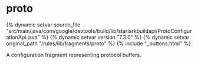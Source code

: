 <html devsite>
<head>
  <meta name="project_path" value="/_project.yaml">
  <meta name="book_path" value="/versions/7.3.0/_book.yaml">
</head>
<body>

<h1 class="page-title" id="modules.proto">proto</h1>

{% dynamic setvar source_file "src/main/java/com/google/devtools/build/lib/starlarkbuildapi/ProtoConfigurationApi.java" %}
{% dynamic setvar version "7.3.0" %}
{% dynamic setvar original_path "/rules/lib/fragments/proto" %}
{% include "_buttons.html" %}
<!-- {% raw %} -->

A configuration fragment representing protocol buffers.



</body>
</html>

<!-- {% endraw %} -->
